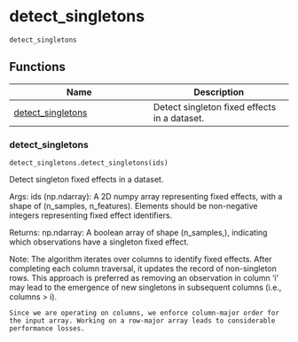 # detect_singletons { #pyfixest.detect_singletons }

`detect_singletons`



## Functions

| Name | Description |
| --- | --- |
| [detect_singletons](#pyfixest.detect_singletons.detect_singletons) | Detect singleton fixed effects in a dataset. |

### detect_singletons { #pyfixest.detect_singletons.detect_singletons }

`detect_singletons.detect_singletons(ids)`

Detect singleton fixed effects in a dataset.

Args:
    ids (np.ndarray): A 2D numpy array representing fixed effects, with a
                      shape of (n_samples, n_features).
                      Elements should be non-negative integers representing
                      fixed effect identifiers.

Returns:
    np.ndarray: A boolean array of shape (n_samples,), indicating which
                observations have a singleton fixed effect.

Note:
    The algorithm iterates over columns to identify fixed effects.
    After completing each column traversal, it updates the record of
    non-singleton rows. This approach is preferred as removing an
    observation in column 'i' may lead to the emergence of new singletons
    in subsequent columns (i.e., columns > i).

    Since we are operating on columns, we enforce column-major order for
    the input array. Working on a row-major array leads to considerable
    performance losses.